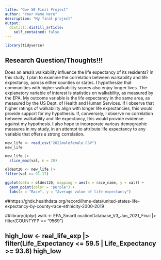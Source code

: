```yaml
---
title: "Gov 50 Final Project"
author: "Your Name Here"
description: "My final project"
output:
  distill::distill_article:
    self_contained: false
---
```




```r
library(tidyverse)
```

## Research Question/Thoughts!!!

Does an area's walkability influence the life expectancy of its residents? 
In this study, I plan to examine the correlation between walkability and life expectancy, across either counties or states.
I hypothesize that communities with higher walkability scores also enjoy longer lives. 
The explanatory variable of interest is statistics on walkability, as measured by the EPA. My outcome variable is the life expectancy in the same area, as measured by the US Dept. of Health and Human Services.
If I observe that higher ratings of walkability align with longer life expectancies, this would provide support for my hypothesis. If, conversely, I observe no correlation between walkability and life expectancy, this would provide evidence against my hypothesis. 
I also hope to incorporate various demographic measures in my study, in an attempt to attribute life expectancy to any variable that offers a strong correlation.  


```r
new_life <- read_csv("2022malefemale.CSV")
new_life
```





```r
new_life |>
  slice_max(val, n = 20)
```

```r
oldest20 <- new_life |>
filter(val >= 91.17)

ggplot(data = oldest20, mapping = aes(x = race_name, y = val)) +
  geom_point(color = "purple") +
  labs(x = "Race", y = "Average value of life expectancy")
```

##https://ghdx.healthdata.org/record/ihme-data/united-states-life-expectancy-by-county-race-ethnicity-2000-2019

##library(dplyr) walk <- EPA_SmartLocationDatabase_V3_Jan_2021_Final |> filter(COUNTYFP == "9569")

## high_low <- real_life_exp |> filter(Life_Expectancy <= 59.5 | Life_Expectancy >= 93.6) high_low










